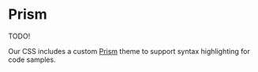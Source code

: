 
<Meta title="Vendor/Prism" />

# Prism

TODO!

Our CSS includes a custom [Prism](https://prismjs.com/index.html) theme to support syntax highlighting for code samples.
